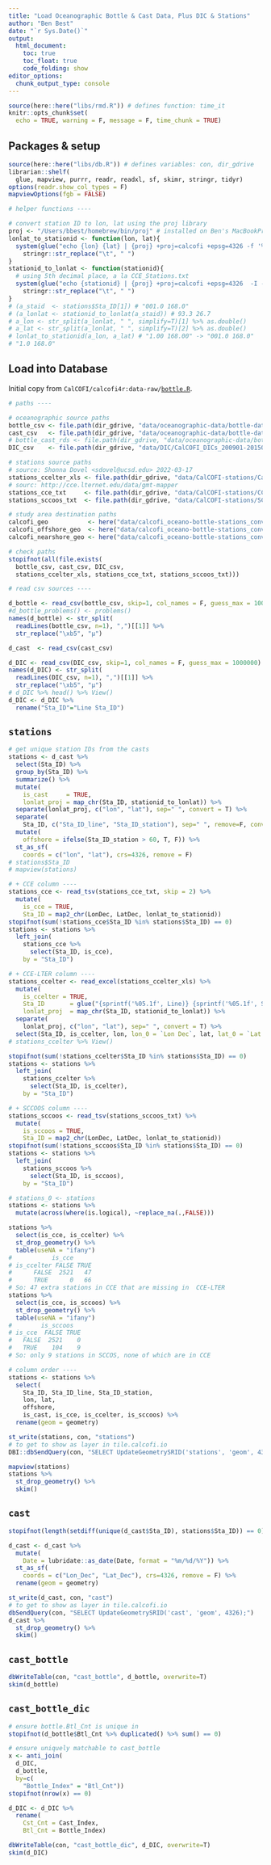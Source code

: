 ```yaml
---
title: "Load Oceanographic Bottle & Cast Data, Plus DIC & Stations"
author: "Ben Best"
date: "`r Sys.Date()`"
output: 
  html_document:
    toc: true
    toc_float: true
    code_folding: show
editor_options: 
  chunk_output_type: console
---
```


```r
source(here::here("libs/rmd.R")) # defines function: time_it
knitr::opts_chunk$set(
  echo = TRUE, warning = F, message = F, time_chunk = TRUE)
```

## Packages & setup

```r
source(here::here("libs/db.R")) # defines variables: con, dir_gdrive
librarian::shelf(
  glue, mapview, purrr, readr, readxl, sf, skimr, stringr, tidyr)
options(readr.show_col_types = F)
mapviewOptions(fgb = FALSE)

# helper functions ----

# convert station ID to lon, lat using the proj library
proj <- "/Users/bbest/homebrew/bin/proj" # installed on Ben's MacBookPro from https://proj.org/apps/proj.html
lonlat_to_stationid <- function(lon, lat){
  system(glue("echo {lon} {lat} | {proj} +proj=calcofi +epsg=4326 -f '%05.1f'"), intern=T) %>%
    stringr::str_replace("\t", " ")
}
stationid_to_lonlat <- function(stationid){
  # using 5th decimal place, a la CCE_Stations.txt
  system(glue("echo {stationid} | {proj} +proj=calcofi +epsg=4326  -I -d 5"), intern=T) %>%
    stringr::str_replace("\t", " ")
}
# (a_staid  <- stations$Sta_ID[1]) # "001.0 168.0"
# (a_lonlat <- stationid_to_lonlat(a_staid)) # 93.3	26.7
# a_lon <- str_split(a_lonlat, " ", simplify=T)[1] %>% as.double()
# a_lat <- str_split(a_lonlat, " ", simplify=T)[2] %>% as.double()
# lonlat_to_stationid(a_lon, a_lat) # "1.00 168.00" -> "001.0 168.0"
# "1.0 168.0"
```

## Load into Database

Initial copy from `CalCOFI/calcofi4r:data-raw/`[`bottle.R`](https://github.com/CalCOFI/calcofi4r/blob/bc8427670fb474390326a054bda9c10cf6de1831/data-raw/bottle.R).

```r
# paths ----

# oceanographic source paths
bottle_csv <- file.path(dir_gdrive, "data/oceanographic-data/bottle-database/CalCOFI_Database_194903-202001_csv_22Sep2021/194903-202001_Bottle.csv")
cast_csv   <- file.path(dir_gdrive, "data/oceanographic-data/bottle-database/CalCOFI_Database_194903-202001_csv_22Sep2021/194903-202001_Cast.csv")
# bottle_cast_rds <- file.path(dir_gdrive, "data/oceanographic-data/bottle-database/bottle_cast.rds")
DIC_csv    <- file.path(dir_gdrive, "data/DIC/CalCOFI_DICs_200901-201507_28June2018.csv")

# stations source paths
# source: Shonna Dovel <sdovel@ucsd.edu> 2022-03-17
stations_ccelter_xls <- file.path(dir_gdrive, "data/CalCOFI-stations/CalCOFI station LatLong.xlsx")
# sourc: http://cce.lternet.edu/data/gmt-mapper
stations_cce_txt     <- file.path(dir_gdrive, "data/CalCOFI-stations/CCE_Stations.txt")
stations_sccoos_txt  <- file.path(dir_gdrive, "data/CalCOFI-stations/SCCOOS_Stations.txt")

# study area destination paths
calcofi_geo           <- here("data/calcofi_oceano-bottle-stations_convex-hull.geojson")
calcofi_offshore_geo  <- here("data/calcofi_oceano-bottle-stations_convex-hull_offshore.geojson")
calcofi_nearshore_geo <- here("data/calcofi_oceano-bottle-stations_convex-hull_nearshore.geojson")

# check paths
stopifnot(all(file.exists(
  bottle_csv, cast_csv, DIC_csv,
  stations_ccelter_xls, stations_cce_txt, stations_sccoos_txt)))

# read csv sources ----

d_bottle <- read_csv(bottle_csv, skip=1, col_names = F, guess_max = 1000000)
#d_bottle_problems() <- problems()
names(d_bottle) <- str_split(
  readLines(bottle_csv, n=1), ",")[[1]] %>%
  str_replace("\xb5", "µ")

d_cast  <- read_csv(cast_csv)

d_DIC <- read_csv(DIC_csv, skip=1, col_names = F, guess_max = 1000000)
names(d_DIC) <- str_split(
  readLines(DIC_csv, n=1), ",")[[1]] %>%
  str_replace("\xb5", "µ")
# d_DIC %>% head() %>% View()
d_DIC <- d_DIC %>%
  rename("Sta_ID"="Line Sta_ID")
```

## `stations`

```r
# get unique station IDs from the casts
stations <- d_cast %>%
  select(Sta_ID) %>%
  group_by(Sta_ID) %>%
  summarize() %>%
  mutate(
    is_cast     = TRUE,
    lonlat_proj = map_chr(Sta_ID, stationid_to_lonlat)) %>%
  separate(lonlat_proj, c("lon", "lat"), sep=" ", convert = T) %>%
  separate(
    Sta_ID, c("Sta_ID_line", "Sta_ID_station"), sep=" ", remove=F, convert=T) %>%
  mutate(
    offshore = ifelse(Sta_ID_station > 60, T, F)) %>%
  st_as_sf(
    coords = c("lon", "lat"), crs=4326, remove = F)
# stations$Sta_ID
# mapview(stations)

# + CCE column ----
stations_cce <- read_tsv(stations_cce_txt, skip = 2) %>%
  mutate(
    is_cce = TRUE,
    Sta_ID = map2_chr(LonDec, LatDec, lonlat_to_stationid))
stopifnot(sum(!stations_cce$Sta_ID %in% stations$Sta_ID) == 0)
stations <- stations %>%
  left_join(
    stations_cce %>%
      select(Sta_ID, is_cce),
    by = "Sta_ID")

# + CCE-LTER column ----
stations_ccelter <- read_excel(stations_ccelter_xls) %>%
  mutate(
    is_ccelter = TRUE,
    Sta_ID       = glue("{sprintf('%05.1f', Line)} {sprintf('%05.1f', Sta)}"),
    lonlat_proj  = map_chr(Sta_ID, stationid_to_lonlat)) %>%
  separate(
    lonlat_proj, c("lon", "lat"), sep=" ", convert = T) %>%
  select(Sta_ID, is_ccelter, lon, lon_0 = `Lon Dec`, lat, lat_0 = `Lat Dec`)
# stations_ccelter %>% View()

stopifnot(sum(!stations_ccelter$Sta_ID %in% stations$Sta_ID) == 0)
stations <- stations %>%
  left_join(
    stations_ccelter %>%
      select(Sta_ID, is_ccelter),
    by = "Sta_ID")

# + SCCOOS column ----
stations_sccoos <- read_tsv(stations_sccoos_txt) %>%
  mutate(
    is_sccoos = TRUE,
    Sta_ID = map2_chr(LonDec, LatDec, lonlat_to_stationid))
stopifnot(sum(!stations_sccoos$Sta_ID %in% stations$Sta_ID) == 0)
stations <- stations %>%
  left_join(
    stations_sccoos %>%
      select(Sta_ID, is_sccoos),
    by = "Sta_ID")

# stations_0 <- stations
stations <- stations %>% 
  mutate(across(where(is.logical), ~replace_na(.,FALSE)))

stations %>%
  select(is_cce, is_ccelter) %>%
  st_drop_geometry() %>%
  table(useNA = "ifany")
#           is_cce
# is_ccelter FALSE TRUE
#      FALSE  2521   47
#      TRUE      0   66
# So: 47 extra stations in CCE that are missing in  CCE-LTER
stations %>%
  select(is_cce, is_sccoos) %>%
  st_drop_geometry() %>%
  table(useNA = "ifany")
#        is_sccoos
# is_cce  FALSE TRUE
#   FALSE  2521    0
#   TRUE    104    9
# So: only 9 stations in SCCOS, none of which are in CCE

# column order ----
stations <- stations %>%
  select(
    Sta_ID, Sta_ID_line, Sta_ID_station,
    lon, lat,
    offshore,
    is_cast, is_cce, is_ccelter, is_sccoos) %>% 
  rename(geom = geometry)

st_write(stations, con, "stations")
# to get to show as layer in tile.calcofi.io
DBI::dbSendQuery(con, "SELECT UpdateGeometrySRID('stations', 'geom', 4326);")

mapview(stations)
stations %>% 
  st_drop_geometry() %>% 
  skim()
```

## `cast`

```r
stopifnot(length(setdiff(unique(d_cast$Sta_ID), stations$Sta_ID)) == 0)

d_cast <- d_cast %>% 
  mutate(
    Date = lubridate::as_date(Date, format = "%m/%d/%Y")) %>%
  st_as_sf(
    coords = c("Lon_Dec", "Lat_Dec"), crs=4326, remove = F) %>%
  rename(geom = geometry)

st_write(d_cast, con, "cast")
# to get to show as layer in tile.calcofi.io
dbSendQuery(con, "SELECT UpdateGeometrySRID('cast', 'geom', 4326);")
d_cast %>% 
  st_drop_geometry() %>% 
  skim()
```

## `cast_bottle`

```r
dbWriteTable(con, "cast_bottle", d_bottle, overwrite=T)
skim(d_bottle)
```

## `cast_bottle_dic`

```r
# ensure bottle.Btl_Cnt is unique in 
stopifnot(d_bottle$Btl_Cnt %>% duplicated() %>% sum() == 0)

# ensure uniquely matchable to cast_bottle
x <- anti_join(
  d_DIC,
  d_bottle, 
  by=c(
    "Bottle_Index" = "Btl_Cnt"))
stopifnot(nrow(x) == 0)

d_DIC <- d_DIC %>% 
  rename(
    Cst_Cnt = Cast_Index,
    Btl_Cnt = Bottle_Index)

dbWriteTable(con, "cast_bottle_dic", d_DIC, overwrite=T)
skim(d_DIC)
```
